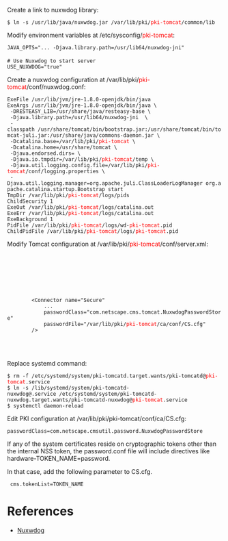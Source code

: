 Create a link to nuxwdog library:

 $ ln -s /usr/lib/java/nuxwdog.jar /var/lib/pki/<font color="red">pki-tomcat</font>/common/lib

Modify environment variables at /etc/sysconfig/<font color="red">pki-tomcat</font>:

 JAVA_OPTS="... -Djava.library.path=/usr/lib64/nuxwdog-jni"
 
 # Use Nuxwdog to start server
 USE_NUXWDOG="true"

Create a nuxwdog configuration at /var/lib/pki/<font color="red">pki-tomcat</font>/conf/nuxwdog.conf:

 ExeFile /usr/lib/jvm/jre-1.8.0-openjdk/bin/java
 ExeArgs /usr/lib/jvm/jre-1.8.0-openjdk/bin/java \
  -DRESTEASY_LIB=/usr/share/java/resteasy-base \        
  -Djava.library.path=/usr/lib64/nuxwdog-jni  \
  -classpath /usr/share/tomcat/bin/bootstrap.jar:/usr/share/tomcat/bin/tomcat-juli.jar:/usr/share/java/commons-daemon.jar \
  -Dcatalina.base=/var/lib/pki/<font color="red">pki-tomcat</font> \
  -Dcatalina.home=/usr/share/tomcat \ 
  -Djava.endorsed.dirs= \
  -Djava.io.tmpdir=/var/lib/pki/<font color="red">pki-tomcat</font>/temp \
  -Djava.util.logging.config.file=/var/lib/pki/<font color="red">pki-tomcat</font>/conf/logging.properties \
  -Djava.util.logging.manager=org.apache.juli.ClassLoaderLogManager org.apache.catalina.startup.Bootstrap start
 TmpDir /var/lib/pki/<font color="red">pki-tomcat</font>/logs/pids 
 ChildSecurity 1
 ExeOut /var/lib/pki/<font color="red">pki-tomcat</font>/logs/catalina.out
 ExeErr /var/lib/pki/<font color="red">pki-tomcat</font>/logs/catalina.out
 ExeBackground 1
 PidFile /var/lib/pki/<font color="red">pki-tomcat</font>/logs/wd-<font color="red">pki-tomcat</font>.pid
 ChildPidFile /var/lib/pki/<font color="red">pki-tomcat</font>/logs/<font color="red">pki-tomcat</font>.pid

Modify Tomcat configuration at /var/lib/pki/<font color="red">pki-tomcat</font>/conf/server.xml:

 <Server port="8005" shutdown="SHUTDOWN">
 
     <Listener className="com.netscape.cms.tomcat.PKIListener"/>
 
     <Service name="Catalina">
 
         <Connector name="Secure"
             ...
             passwordClass="com.netscape.cms.tomcat.NuxwdogPasswordStore"
             passwordFile="/var/lib/pki/<font color="red">pki-tomcat</font>/ca/conf/CS.cfg"
         />
 
    </Service>
 
 </Server>

Replace systemd command:

 $ rm -f /etc/systemd/system/pki-tomcatd.target.wants/pki-tomcatd@<font color="red">pki-tomcat</font>.service
 $ ln -s /lib/systemd/system/pki-tomcatd-nuxwdog@.service /etc/systemd/system/pki-tomcatd-nuxwdog.target.wants/pki-tomcatd-nuxwdog@<font color="red">pki-tomcat</font>.service
 $ systemctl daemon-reload

Edit PKI configuration at /var/lib/pki/pki-tomcat/conf/ca/CS.cfg:

 passwordClass=com.netscape.cmsutil.password.NuxwdogPasswordStore

If any of the system certificates reside on cryptographic tokens other than the internal NSS token, the password.conf file
will include directives like hardware-TOKEN_NAME=password.

In that case, add the following parameter to CS.cfg.

  cms.tokenList=TOKEN_NAME

= References =

* [[Nuxwdog]]
